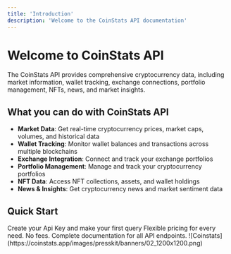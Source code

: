 ```yaml
---
title: 'Introduction'
description: 'Welcome to the CoinStats API documentation'
---
```


# Welcome to CoinStats API

The CoinStats API provides comprehensive cryptocurrency data, including market information, wallet tracking, exchange connections, portfolio management, NFTs, news, and market insights.

## What you can do with CoinStats API

- **Market Data**: Get real-time cryptocurrency prices, market caps, volumes, and historical data
- **Wallet Tracking**: Monitor wallet balances and transactions across multiple blockchains
- **Exchange Integration**: Connect and track your exchange portfolios
- **Portfolio Management**: Manage and track your cryptocurrency portfolios
- **NFT Data**: Access NFT collections, assets, and wallet holdings
- **News & Insights**: Get cryptocurrency news and market sentiment data


## Quick Start
<CardGroup cols={3}>
  <Card title="Authentication" icon="key" href="/authentication">
    Create your Api Key and make your first query
  </Card>

  <Card title="Plans & Pricing" icon="gem" href="https://openapi.coinstats.app/pricing">
    Flexible pricing for every need. No fees.
  </Card>

  <Card title="API Reference" icon="code" href="/api-reference">
    Complete documentation for all API endpoints.
  </Card>
</CardGroup>
<Frame>
![Coinstats](https://coinstats.app/images/presskit/banners/02_1200x1200.png)
</Frame>


<Support />